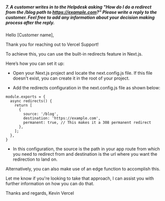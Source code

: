 ##### 7. A customer writes in to the Helpdesk asking "How do I do a redirect from the /blog path to https://example.com?" Please write a reply to the customer. Feel free to add any information about your decision making process after the reply.

Hello [Customer name],

Thank you for reaching out to Vercel Support! 

To achieve this, you can use the built-in redirects feature in Next.js. 

Here’s how you can set it up:

- Open your Next.js project and locate the next.config.js file. If this file doesn't exist, you can create it in the root of your project.

- Add the redirects configuration in the next.config.js file as shown below:

```
module.exports = {
  async redirects() {
    return [
      {
        source: '/blog',
        destination: 'https://example.com',
        permanent: true, // This makes it a 308 permanent redirect
      },
    ];
  },
}
```

- In this configuration, the source is the path in your app route from which you need to redirect from and destination is the url where you want the redirection to land on.

Alternatively, you can also make use of an edge function to accomplish this. 

Let me know if you're looking to take that approach, I can assist you with further information on how you can do that.

Thanks and regards, 
Kevin
Vercel